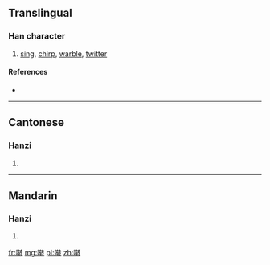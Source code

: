 {{also|囀}}
==Translingual==

===Han character===
{{Han char|rn=30|rad=口|as=08|sn=11|four=|canj=口大手戈 (RKQI)|ids=⿲[[口]][[车]][[专]]}}

# [[sing]], [[chirp]], [[warble]], [[twitter]]

====References====
* {{Han ref|kx=0196.261|hdz=10639.040|uh=556D|ud=21869}}

----

==Cantonese==

===Hanzi===
{{yue-hanzi|jyut=|y=jyun2|tra=囀}}

# {{defn|lang=yue|sort=口08}}

----

==Mandarin==

===Hanzi===
{{cmn-hanzi|tra=囀|pin=[[zhuàn]] ([[zhuan4]])|wg=chuan<sup>4</sup>}}

# {{defn|lang=cmn|sort=口08}}

[[fr:啭]]
[[mg:啭]]
[[pl:啭]]
[[zh:啭]]
